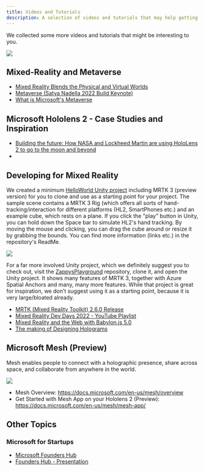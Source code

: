 ```yaml
---
title: Videos and Tutorials
description: A selection of videos and tutorials that may help getting you started
---
```


<PageDescription>

We collected some more videos and tutorials that might be interesting to you.

</PageDescription>

![](https://docs.microsoft.com/en-us/windows/mixed-reality/discover/images/designing-holograms/demo-room.gif)

## Mixed-Reality and Metaverse

- [Mixed Reality Blends the Physical and Virtual Worlds](https://youtu.be/_xpI0JosYUk)
- [Metaverse (Satya Nadella 2022 Build Keynote)](https://youtu.be/rnJHHamrflw)
- [What is Microsoft's Metaverse](https://www.youtube.com/watch?v=Qw6UCwCt4bE)

## Microsoft Hololens 2 - Case Studies and Inspiration

- [Building the future: How NASA and Lockheed Martin are using HoloLens 2 to go to the moon and beyond](https://youtu.be/Chk489dEgVc)
-

## Developing for Mixed Reality

We created a minimum [HelloWorld Unity project](https://github.com/EricVoll/MRTK_HelloWorld) including MRTK 3 (preview version) for you to clone and use as a starting point for your project. The sample scene contains a MRTK 3 Rig (which offers all sorts of hand-tracking/interaction for different platforms (HL2, SmartPhones etc.) and an example cube, which rests on a plane. If you click the "play" button in Unity, you can hold down the Space bar to simulate HL2's hand tracking. By moving the mouse and clicking, you can drag the cube around or resize it by grabbing the bounds. You can find more information (links etc.) in the repository's ReadMe. 

![](https://i.ibb.co/Hn66c79/Screenshot-2022-09-14-151807.png)

For a far more involved Unity project, which we definitely suggest you to check out, visit the [ZappysPlayground](https://github.com/microsoft/ZappysPlayground) repository, clone it, and open the Unity project. It shows many features of MRTK 3, together with Azure Spatial Anchors and many, many more features. While that project is great for inspiration, we don't suggest using it as a starting point, because it is very large/bloated already.

- [MRTK (Mixed Reality Toolkit) 2.6.0 Release](https://youtu.be/qfONlUCSWdg)
- [Mixed Reality Dev Days 2022 - YouTube Playlist](https://youtube.com/playlist?list=PLlrxD0HtieHhkPlibqfQf1pGvM0vLNPpL)
- [Mixed Reality and the Web with Babylon.js 5.0](https://www.youtube.com/watch?v=cMrIvPrkB0Y&list=PLlrxD0HtieHhkPlibqfQf1pGvM0vLNPpL&index=22)
- [The making of Designing Holograms](https://docs.microsoft.com/en-us/windows/mixed-reality/discover/designing-holograms)

## Microsoft Mesh (Preview)

Mesh enables people to connect with a holographic presence, share across space,
and collaborate from anywhere in the world.

![](https://docs.microsoft.com/en-us/mesh/media/holographic-collab.png)

- Mesh Overview: https://docs.microsoft.com/en-us/mesh/overview
- Get Started with Mesh App on your Hololens 2 (Preview): https://docs.microsoft.com/en-us/mesh/mesh-app/

## Other Topics

### Microsoft for Startups

- [Microsoft Founders Hub](https://aka.ms/Startups/FoundersHub)
- [Founders Hub - Presentation](https://www.youtube.com/watch?v=NBeZT2acsuk)
